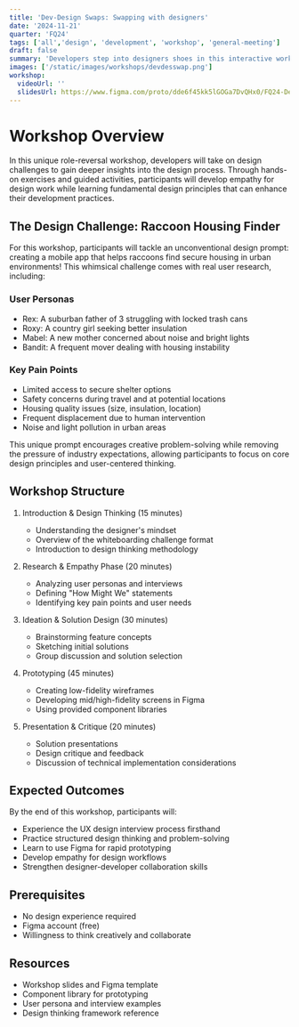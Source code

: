 ```yaml
---
title: 'Dev-Design Swaps: Swapping with designers'
date: '2024-11-21'
quarter: 'FQ24'
tags: ['all','design', 'development', 'workshop', 'general-meeting']
draft: false
summary: 'Developers step into designers shoes in this interactive workshop, tackling real-world design challenges to better understand the design process.'
images: ['/static/images/workshops/devdesswap.png']
workshop:
  videoUrl: ''
  slidesUrl: https://www.figma.com/proto/dde6f45kk5lGOGa7DvQHx0/FQ24-Dev-Whiteboarding-Challenge?page-id=0%3A1&node-id=1-72&viewport=97%2C-54%2C0.05&t=EV0Z81hJAFINx3oa-1&scaling=contain&content-scaling=fixed&starting-point-node-id=1%3A72
---
```


# Workshop Overview
In this unique role-reversal workshop, developers will take on design challenges to gain deeper insights into the design process. Through hands-on exercises and guided activities, participants will develop empathy for design work while learning fundamental design principles that can enhance their development practices.

## The Design Challenge: Raccoon Housing Finder
For this workshop, participants will tackle an unconventional design prompt: creating a mobile app that helps raccoons find secure housing in urban environments! This whimsical challenge comes with real user research, including:

### User Personas
- Rex: A suburban father of 3 struggling with locked trash cans
- Roxy: A country girl seeking better insulation
- Mabel: A new mother concerned about noise and bright lights
- Bandit: A frequent mover dealing with housing instability

### Key Pain Points
- Limited access to secure shelter options
- Safety concerns during travel and at potential locations
- Housing quality issues (size, insulation, location)
- Frequent displacement due to human intervention
- Noise and light pollution in urban areas

This unique prompt encourages creative problem-solving while removing the pressure of industry expectations, allowing participants to focus on core design principles and user-centered thinking.

## Workshop Structure
1. Introduction & Design Thinking (15 minutes)
   - Understanding the designer's mindset
   - Overview of the whiteboarding challenge format
   - Introduction to design thinking methodology

2. Research & Empathy Phase (20 minutes)
   - Analyzing user personas and interviews
   - Defining "How Might We" statements
   - Identifying key pain points and user needs

3. Ideation & Solution Design (30 minutes)
   - Brainstorming feature concepts
   - Sketching initial solutions
   - Group discussion and solution selection

4. Prototyping (45 minutes)
   - Creating low-fidelity wireframes
   - Developing mid/high-fidelity screens in Figma
   - Using provided component libraries

5. Presentation & Critique (20 minutes)
   - Solution presentations
   - Design critique and feedback
   - Discussion of technical implementation considerations

## Expected Outcomes
By the end of this workshop, participants will:
- Experience the UX design interview process firsthand
- Practice structured design thinking and problem-solving
- Learn to use Figma for rapid prototyping
- Develop empathy for design workflows
- Strengthen designer-developer collaboration skills

## Prerequisites
- No design experience required
- Figma account (free)
- Willingness to think creatively and collaborate

## Resources
- Workshop slides and Figma template
- Component library for prototyping
- User persona and interview examples
- Design thinking framework reference
